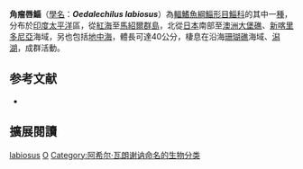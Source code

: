 {{Speciesbox 
| status = NE
| status_system = IUCN3.1
| taxon = Oedalechilus labiosus 
| authority =  [[Achille_Valenciennes|Valenciennes]], 1836
| synonyms = *''Crenimugil labiosus''<br /><small>Valenciennes, 1836</small>
*''Mugil labiosus''<br /><small>Valenciennes, 1836</small>
*''Plicomugil labiosus''<br /><small>Valenciennes, 1836</small>
*''Plicomungil labiosus''<br /><small>Valenciennes, 1836</small>
}}
'''角瘤唇鯔'''（[[學名|學名]]：'''''Oedalechilus labiosus'''''）為[[輻鰭魚綱|輻鰭魚綱]][[鯔形目|鯔形目]][[鯔科|鯔科]]的其中一[[種|種]]，分布於[[印度|印度]][[太平洋|太平洋]]區，從[[紅海|紅海]]至[[馬紹爾群島|馬紹爾群島]]，北從[[日本|日本]]南部至[[澳洲|澳洲]][[大堡礁|大堡礁]]、[[新喀里多尼亞|新喀里多尼亞]]海域，另也包括[[地中海|地中海]]，體長可達40公分，棲息在沿海[[珊瑚礁|珊瑚礁]]海域、[[潟湖|潟湖]]，成群活動。

== 参考文献 ==
{{reflist}}
*{{FishBase_species|genus=Oedalechilus|species=labiosus|year=2012|month=7}}

== 擴展閱讀 == 
{{refbegin}}
{{wikispecies-inline|Oedalechilus labiosus|角瘤唇鯔}}
{{refend}}
{{Taxonbar|from=Q2425818}}

[[Category:瘤唇鯔屬|labiosus]]
[[Category:1836年描述的魚類|O]]
[[Category:阿希尔·瓦朗谢讷命名的生物分类|Category:阿希尔·瓦朗谢讷命名的生物分类]]
